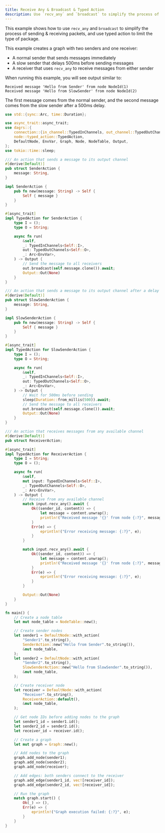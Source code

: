 ```yaml
---
title: Receive Any & Broadcast & Typed Action
description: Use `recv_any` and `broadcast` to simplify the process of sending & receiving packets, and use typed action to limit the type of package.
---
```


This example shows how to use `recv_any` and `broadcast` to simplify the process of sending & receiving packets, and use typed action to limit the type of package.

This example creates a graph with two senders and one receiver:
- A normal sender that sends messages immediately
- A slow sender that delays 500ms before sending messages
- A receiver that uses `recv_any` to receive messages from either sender

When running this example, you will see output similar to:
```
Received message 'Hello from Sender' from node NodeId(1)
Received message 'Hello from SlowSender' from node NodeId(2)
```
The first message comes from the normal sender, and the second message comes from the slow sender
after a 500ms delay.

```rust showLineNumbers {24,35,53,66,87,97}
use std::{sync::Arc, time::Duration};

use async_trait::async_trait;
use dagrs::{
    connection::{in_channel::TypedInChannels, out_channel::TypedOutChannels},
    node::typed_action::TypedAction,
    DefaultNode, EnvVar, Graph, Node, NodeTable, Output,
};
use tokio::time::sleep;

/// An action that sends a message to its output channel
#[derive(Default)]
pub struct SenderAction {
    message: String,
}

impl SenderAction {
    pub fn new(message: String) -> Self {
        Self { message }
    }
}

#[async_trait]
impl TypedAction for SenderAction {
    type I = ();
    type O = String;

    async fn run(
        &self,
        _: TypedInChannels<Self::I>,
        out: TypedOutChannels<Self::O>,
        _: Arc<EnvVar>,
    ) -> Output {
        // Send the message to all receivers
        out.broadcast(self.message.clone()).await;
        Output::Out(None)
    }
}

/// An action that sends a message to its output channel after a delay
#[derive(Default)]
pub struct SlowSenderAction {
    message: String,
}

impl SlowSenderAction {
    pub fn new(message: String) -> Self {
        Self { message }
    }
}

#[async_trait]
impl TypedAction for SlowSenderAction {
    type I = ();
    type O = String;

    async fn run(
        &self,
        _: TypedInChannels<Self::I>,
        out: TypedOutChannels<Self::O>,
        _: Arc<EnvVar>,
    ) -> Output {
        // Wait for 500ms before sending
        sleep(Duration::from_millis(500)).await;
        // Send the message to all receivers
        out.broadcast(self.message.clone()).await;
        Output::Out(None)
    }
}

/// An action that receives messages from any available channel
#[derive(Default)]
pub struct ReceiverAction;

#[async_trait]
impl TypedAction for ReceiverAction {
    type I = String;
    type O = ();

    async fn run(
        &self,
        mut input: TypedInChannels<Self::I>,
        _: TypedOutChannels<Self::O>,
        _: Arc<EnvVar>,
    ) -> Output {
        // Receive from any available channel
        match input.recv_any().await {
            Ok((sender_id, content)) => {
                let message = content.unwrap();
                println!("Received message '{}' from node {:?}", message, sender_id);
            }
            Err(e) => {
                eprintln!("Error receiving message: {:?}", e);
            }
        }

        match input.recv_any().await {
            Ok((sender_id, content)) => {
                let message = content.unwrap();
                println!("Received message '{}' from node {:?}", message, sender_id);
            }
            Err(e) => {
                eprintln!("Error receiving message: {:?}", e);
            }
        }

        Output::Out(None)
    }
}

fn main() {
    // Create a node table
    let mut node_table = NodeTable::new();

    // Create sender nodes
    let sender1 = DefaultNode::with_action(
        "Sender1".to_string(),
        SenderAction::new("Hello from Sender".to_string()),
        &mut node_table,
    );
    let sender2 = DefaultNode::with_action(
        "Sender2".to_string(),
        SlowSenderAction::new("Hello from SlowSender".to_string()),
        &mut node_table,
    );

    // Create receiver node
    let receiver = DefaultNode::with_action(
        "Receiver".to_string(),
        ReceiverAction::default(),
        &mut node_table,
    );

    // Get node IDs before adding nodes to the graph
    let sender1_id = sender1.id();
    let sender2_id = sender2.id();
    let receiver_id = receiver.id();

    // Create a graph
    let mut graph = Graph::new();

    // Add nodes to the graph
    graph.add_node(sender1);
    graph.add_node(sender2);
    graph.add_node(receiver);

    // Add edges: both senders connect to the receiver
    graph.add_edge(sender1_id, vec![receiver_id]);
    graph.add_edge(sender2_id, vec![receiver_id]);

    // Run the graph
    match graph.start() {
        Ok(_) => (),
        Err(e) => {
            eprintln!("Graph execution failed: {:?}", e);
        }
    }
}

```